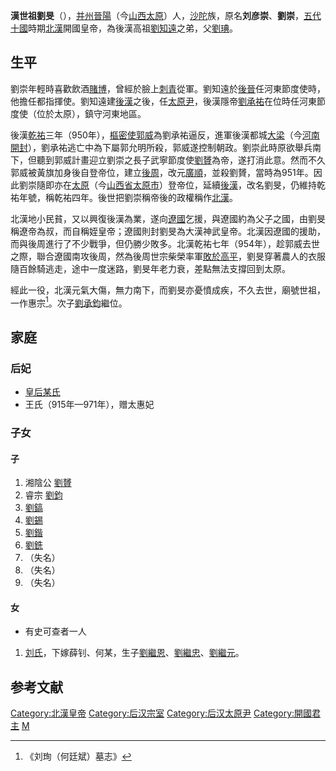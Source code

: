 {{Emperorcn box
|图像=
|名称=汉世祖
|姓名=劉旻
|庙号=世祖/惠宗
|谥号=神武皇帝
|陵墓=
|政权=[[北汉|北汉]]
|出生日期=895年
|逝世日期={{death year and age|954|895}}
|在位=951年-954年
|年号=[[乾祐_(后汉)|乾祐]]：951年正月-954年十月
}}
'''漢世祖劉旻'''（{{bd|895年||954年|catIdx=l}}），[[并州|并州]][[晉陽|晉陽]]（今[[山西|山西]][[太原|太原]]）人，[[沙陀|沙陀]]族，原名'''刘彦崇'''、'''劉崇'''，[[五代十國|五代十國]]時期[[北漢|北漢]]開國皇帝，為後漢高祖[[劉知遠|劉知遠]]之弟，父[[劉琠|劉琠]]。

== 生平 ==

劉崇年輕時喜歡飲酒[[賭博|賭博]]，曾經於臉上[[刺青|刺青]]從軍。劉知遠於[[後晉|後晉]]任河東節度使時，他擔任都指揮使。劉知遠建[[後漢|後漢]]之後，任[[太原尹|太原尹]]，後漢隱帝[[劉承祐|劉承祐]]在位時任河東節度使（位於太原），鎮守河東地區。

後漢[[乾祐_(后汉)|乾祐]]三年（950年），[[樞密使|樞密使]][[郭威|郭威]]為劉承祐逼反，進軍後漢都城[[大梁|大梁]]（今[[河南|河南]][[開封|開封]]），劉承祐逃亡中為下屬郭允明所殺，郭威遂控制朝政。劉崇此時原欲舉兵南下，但聽到郭威計畫迎立劉崇之長子武寧節度使[[劉贇|劉贇]]為帝，遂打消此意。然而不久郭威被黃旗加身後自登帝位，建立[[後周|後周]]，改元[[廣順|廣順]]，並殺劉贇，當時為951年。因此劉崇隨即亦在[[太原|太原]]（今[[山西省|山西省]][[太原市|太原市]]）登帝位，延續[[後漢|後漢]]，改名劉旻，仍維持乾祐年號，稱乾祐四年。後世把劉崇稱帝後的政權稱作[[北漢|北漢]]。

北漢地小民貧，又以興復後漢為業，遂向[[遼國|遼國]]乞援，與遼國約為父子之國，由劉旻稱遼帝為叔，而自稱姪皇帝；遼國則封劉旻為大漢神武皇帝。北漢因遼國的援助，而與後周進行了不少戰爭，但仍勝少敗多。北漢乾祐七年（954年），趁郭威去世之際，聯合遼國南攻後周，然為後周世宗柴榮率軍[[高平之戰|敗於高平]]，劉旻穿著農人的衣服隨百餘騎逃走，途中一度迷路，劉旻年老力衰，差點無法支撐回到太原。

經此一役，北漢元氣大傷，無力南下，而劉旻亦憂憤成疾，不久去世，廟號世祖，一作惠宗<ref>《刘珣（何廷斌）墓志》</ref>。次子[[劉承鈞|劉承鈞]]繼位。

==家庭==
===后妃===
*[[北汉世祖皇后|皇后某氏]]
*王氏（915年—971年），赠太惠妃

===子女===
====子====
#湘陰公 [[劉贇|劉贇]]
#睿宗 [[刘钧_(北汉)|劉鈞]]
#[[刘镐_(北汉)|劉鎬]]
#[[刘承锡|劉錫]]
#[[刘锴_(北汉)|劉鍇]]
#[[劉銑|劉銑]]
#（失名）
#（失名）
#（失名）

====女====
*有史可查者一人
#[[劉氏_(劉旻女)|刘氏]]，下嫁薛钊、何某，生子[[劉繼恩|劉繼恩]]、[[劉繼忠|劉繼忠]]、[[劉繼元|劉繼元]]。

==参考文献==
<div class="references-small">
<references />
</div>

{{中国皇帝|--|次子睿宗[[刘钧_(北汉)|劉鈞]]|[[五代十国君主列表#北汉|北漢君主]]|951-954}}
{{五代十国君主}}
[[Category:北漢皇帝|Category:北漢皇帝]]
[[Category:后汉宗室|Category:后汉宗室]]
[[Category:后汉太原尹|Category:后汉太原尹]]
[[Category:開國君主|Category:開國君主]]
[[Category:刘姓|M]]